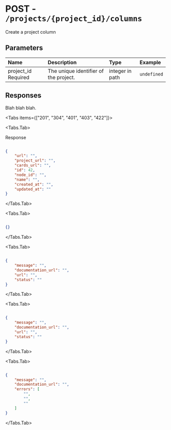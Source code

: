
# POST - `/projects/{project_id}/columns`

Create a project column

## Parameters

| Name | Description | Type | Example |
| :---- | :---- | :---- | :---- |
| project_id <span class="bg-blue-100 text-blue-800 text-xs font-medium me-2 px-2.5 py-0.5 rounded dark:bg-blue-900 dark:text-blue-300">Required</span> | The unique identifier of the project. | integer in path | `undefined` |

## Responses

Blah blah blah.

<Tabs items={["201", "304", "401", "403", "422"]}>

<Tabs.Tab>

Response

```json

{
    "url": "",
    "project_url": "",
    "cards_url": "",
    "id": 42,
    "node_id": "",
    "name": "",
    "created_at": "",
    "updated_at": ""
}

```

</Tabs.Tab>

<Tabs.Tab>



```json

{}

```

</Tabs.Tab>

<Tabs.Tab>



```json

{
    "message": "",
    "documentation_url": "",
    "url": "",
    "status": ""
}

```

</Tabs.Tab>

<Tabs.Tab>



```json

{
    "message": "",
    "documentation_url": "",
    "url": "",
    "status": ""
}

```

</Tabs.Tab>

<Tabs.Tab>



```json

{
    "message": "",
    "documentation_url": "",
    "errors": [
        "",
        "",
        ""
    ]
}

```

</Tabs.Tab>

</Tabs>